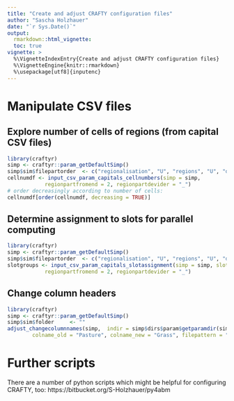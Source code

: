 ---
title: "Create and adjust CRAFTY configuration files"
author: "Sascha Holzhauer"
date: "`r Sys.Date()`"
output: 
  rmarkdown::html_vignette:
  toc: true
vignette: >
  %\VignetteIndexEntry{Create and adjust CRAFTY configuration files}
  %\VignetteEngine{knitr::rmarkdown}
  %\usepackage[utf8]{inputenc}
---

		
# Manipulate CSV files

## Explore number of cells of regions (from capital CSV files)

```{r, eval=FALSE, results="hide"}
library(craftyr)
simp <- craftyr::param_getDefaultSimp()
simp$sim$filepartorder	<- c("regionalisation", "U", "regions", "U", "datatype")
cellnumdf <- input_csv_param_capitals_cellnumbers(simp = simp, 
			regionpartfromend = 2, regionpartdevider = "_")
# order decreasingly according to number of cells:
cellnumdf[order(cellnumdf, decreasing = TRUE)]
```

## Determine assignment to slots for parallel computing

```{r, eval=FALSE, results="hide"}
library(craftyr)
simp <- craftyr::param_getDefaultSimp()
simp$sim$filepartorder	<- c("regionalisation", "U", "regions", "U", "datatype")
slotgroups <- input_csv_param_capitals_slotassignment(simp = simp, slotnums = 16,
			regionpartfromend = 2, regionpartdevider = "_")
```

## Change column headers

```{r, eval=FALSE, results="hide"}
library(craftyr)
simp <- craftyr::param_getDefaultSimp()
simp$sim$folder 	<- ""
adjust_changecolumnnames(simp,  indir = simp$dirs$param$getparamdir(simp, "capitals"),
		colname_old = "Pasture", colname_new = "Grass", filepattern = "*.csv")
```

# Further scripts

There are a number of python scripts which might be helpful for configuring CRAFTY, too:
https://bitbucket.org/S-Holzhauer/py4abm